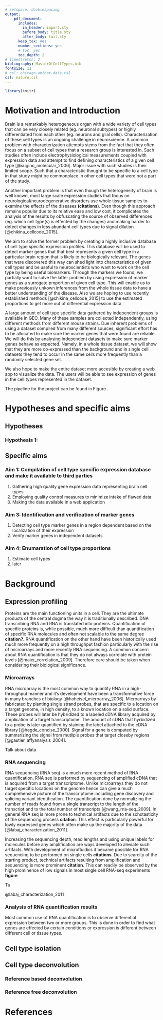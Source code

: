```yaml
---
# setspace: doublespacing
output: 
    pdf_document:
      includes:
        in_header: import.sty
        before_body: title.sty
        after_body: tail.sty
      keep_tex: yes
      number_sections: yes
      # toc: yes
      toc_depth: 2
# linestretch: 2
bibliography: MasterOfCellTypes.bib
fontsize: 11
# csl: chicago-author-date.csl
csl: nature.csl
---
```

```r
library(knitr)
```

# Motivation and Introduction

Brain is a remarkably heterogeneous organ with a wide variety of cell types that can be very closely related (eg. neuronal subtypes) or highly differentiated from each other (eg. neurons and glial cells). Characterization of these cell types is an ongoing challenge in neuroscience. A common problem with characterization attempts stems from the fact that they often focus on a subset of cell types that a research group is interested in. Such studies often include electrophysiological measurements coupled with expression data and attempt to find defining characteristics of a given cell type [@sugino_molecular_2006]. Major issue with such studies is their limited scope. Such that a characteristic thought to be specific to a cell type in that study might be commonplace in other cell types that were not a part of the study.

Another important problem is that even though the heterogeneity of brain is well known, most large scale expression studies that focus on neurological/neurodegenerative disorders use whole tissue samples to examine the effects of the diseases **(citations)**. Even though this approach remains popular due to its relative ease and low cost, it complicates the analysis of the results by obfuscating the source of observed differences (eg. which cell type(s) is effected by the changes) and making harder to detect changes in less abundant cell types due to signal dilution [@chikina_cellcode_2015].

We aim to solve the former problem by creating a highly inclusive database of cell type specific expression profiles. This database will be used to detect marker genes that that best represents a given cell type in a particular brain region that is likely to be biologically relevant. The genes that were discovered this way can shed light into characteristics of given cell types and be useful to neuroscientists who want to work on the cell type by being useful biomarkers. Through the markers we found, we partially want to solve the latter problem by using expression of marker genes as a surrogate proportion of given cell type. This will enable us to make previously unkown inferences from the whole tissue data to have a better understanding of the disease. Also we are hoping to use recently established methods [@chikina_cellcode_2015] to use the estimated proportions to get more out of differential expression data.

A large amount of cell type specific data gathered by independent groups is available in GEO. Many of these samples are collected independently, using different methods from different mouse strains. Due inherent problems of using a dataset compiled from many different sources, significant effort has to be allocated to make sure the marker genes that were found are reliable. We will do this by analysing independent datasets to make sure marker genes behave as expected. Namely, in a whole tissue dataset, we will show that they are more co-expressed than the background and in single cell datasets they tend to occur in the same cells more frequently than a randomly selected gene set.

<!-- Fix this part -->
We also hope to make the entire dataset more accesible by creating a web app to visualize the data. The users will be able to see expression of genes in the cell types represented in the dataset.

The pipeline for the project can be found in Figure \ref{fig:workflow}.

<!-- An old version by ogan -->
<!-- Large scale gene expression analyses constitute an important portion of studies focused on complex neurological disorders **(citations)**. Even with the recent rise of expression studies focusing on single cell types **(citations)**, a majority of such studies still use bulk tissue samples to identify differentially expressed genes **(citations)**. The main caveat of examining expression changes in whole tissues instead of single cell types is that a great deal of information is lost due to non homogeneous nature of the samples. Signals that are strong enough to be detected cannot be easily attributed to the cell types that is causing the effect, while weaker signals might not be detected at all due to unaffected cell types diluting it. Other groups attempted to attempted to capture cell type specific information by computational means in a variety of tissues, but in brain such efforts have largely been confined to major cell type groups, such as neurons, oligodendrocytes and astrocytes -->

\newpage

# Hypotheses and specific aims

## Hypotheses

### Hypothesis 1: 

## Specific aims

### Aim 1: Compilation of cell type specific expression database and make it available to third parties

1. Gathering high quality gene expression data representing brain cell types
2. Employing quality control measures to minimize intake of flawed data
3. Making the data available in a web application

### Aim 3: Identification and verification of marker genes

1. Detecting cell type marker genes in a region dependent based on the localization of their expression
2. Verify marker genes in independent datasets

### Aim 4: Enumaration of cell type proportions

1. Estimate cell types
2. later

# Background

## Expression profiling

Proteins are the main functioning units in a cell. They are the ultimate products of the central dogma the way it is traditionally described. DNA transcribing RNA and RNA is translated into proteins. Quantification of specific proteins is, while possible, much more difficult than quantification of specific RNA molecules and often not scalable to the same degree **citation?**. RNA quantification on the other hand have been historically used much more frequently on a high throughput fashion particularly with the rise of microarrays and more recently RNA sequencing. A common concern about RNA quantification is that they do not always correlate with protein levels [@maier_correlation_2009]. Therefore care should be taken when considering their biological significance.

### Microarrays

RNA microarray is the most common way to quantify RNA in a high-throughput manner and it's development have been a transformative force in many branches of biology [@hoheisel_microarray_2006]. Microarrays by fabricated by planting single strand probes, that are specific to a location on a target genome, in high density, to a known location on a solid surface. These probes will later be hybridized to a labeled cDNA library acquired by amplication of a target transcriptome. The amount of cDNA that hyrbidized to a probe is later quantified by staining the label attached to the cDNA library [@hegde_concise_2000]. Signal for a gene is computed by summarizing the signal from mutliple probes that target closeby regions [@gautier_affyanalysis_2004]. 

Talk about data

### RNA sequencing

RNA sequencing (RNA seq) is a much more recent method of RNA quantification. RNA seq is performed by sequencing of amplified cDNA that is acquired from a target transcriptome. Unlike microarrays they do not target specific locations on the genome hence can give a much comprehensive picture of the transcriptome including gene discovery and splicing variant identification. The quantification done by normalizing the number of reads found from a single transcript to the length of the transcript and to the total number of transcripts [@wang_rna-seq_2009]. In general RNA seq is more prone to technical artifacts due to the schotasticity of the sequencing process **citation**. This effect is particularly powerful for lowly expressed genes which otfen make up the majority of the data [@labaj_characterization_2011].

Increasing the sequencing depth, read lengths and using unique labels for molecules before any amplification are ways developed to aleviate such artifacts. With development of microfluidics it became possible for RNA sequencing to be performed on single cells **citations**. Due to scarcity of the starting product, technical artifacts resulting from amplification and sequencing is more prominent **citation**. This can readily be observed by the high prominence of low signals in most single cell RNA-seq experiments **figure**

Ta


@labaj_characterization_2011


### Analysis of RNA quantification results

Most common use of RNA quantification is to observe differential expression between two or more groups. This is done in order to find what genes are effected by certain conditions or expression is different between different cell or tissue types. 


## Cell type isolation

## Cell type deconvolution

### Reference based deconvolution



### Reference free deconvolution



# References

